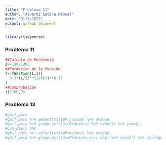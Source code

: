 ```yaml
---
title: "Problema 11"
author: "Álvarez Letona Manuel"
date: "31/1/2022"
output: github_document
---
```


```r
library(tidyverse)
```

### Problema 11

```r
##Calculo de Pendiente
J<-110/1200
##Formacion de la Función
t<-function(L,J){
  0.3*(L/(J**(1/4)))**0.76
}
##Comprobación
t(1200,J)
```

### Problema 13
```r
#gbif_peru
#gbif_peru %>% select(stateProvince) %>% unique
#gbif_peru %>% group_by(stateProvince) %>% count() %>% view()
#Con dia y año
#gbif_peru %>% select(stateProvince) %>% unique
#gbif_peru %>% group_by(stateProvince,year,day) %>% count() %>% arrange(day,year)
```

